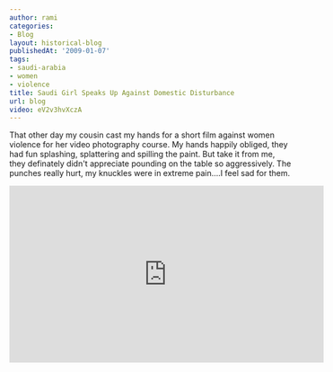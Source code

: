 ```yaml
---
author: rami
categories:
- Blog
layout: historical-blog
publishedAt: '2009-01-07'
tags:
- saudi-arabia
- women
- violence
title: Saudi Girl Speaks Up Against Domestic Disturbance
url: blog
video: eV2v3hvXczA
---
```


That other day my cousin cast my hands for a short film against women violence for her video photography course. My hands happily obliged, they had fun splashing, splattering and spilling the paint. But take it from me, they definately didn't appreciate pounding on the table so aggressively. The punches really hurt, my knuckles were in extreme pain….I feel sad for them.

<iframe width="560" height="315" src="https://www.youtube-nocookie.com/embed/eV2v3hvXczA?rel=0" frameborder="0" allow="autoplay; encrypted-media" allowfullscreen></iframe>